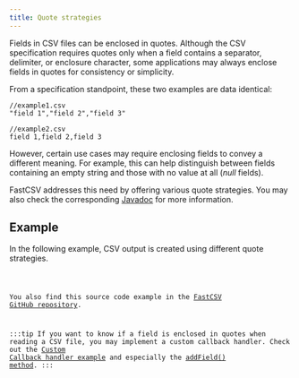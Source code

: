 ```yaml
---
title: Quote strategies
---
```



Fields in CSV files can be enclosed in quotes.
Although the CSV specification requires quotes only when a field contains a separator, delimiter,
or enclosure character, some applications may always enclose fields in quotes for consistency or simplicity.

From a specification standpoint, these two examples are data identical:

```csv
//example1.csv
"field 1","field 2","field 3"
```

```csv
//example2.csv
field 1,field 2,field 3
```

However, certain use cases may require enclosing fields to convey a different meaning.
For example, this can help distinguish between fields containing an empty string and those with no value at all
(*null* fields).

FastCSV addresses this need by offering various quote strategies.
You may also check the corresponding
[Javadoc](https://javadoc.io/doc/de.siegmar/fastcsv/latest/de.siegmar.fastcsv/de/siegmar/fastcsv/writer/QuoteStrategies.html)
for more information.

## Example

In the following example, CSV output is created using different quote strategies.

<Code code={sourceCode} title="ExampleCsvWriterWithQuoteStrategy.java" lang="java" mark={highlights}/>

You also find this source code example in the
[FastCSV GitHub repository](https://github.com/osiegmar/FastCSV/blob/main/example/src/main/java/example/ExampleCsvWriterWithQuoteStrategy.java).

:::tip
If you want to know if a field is enclosed in quotes when reading a CSV file, you may implement a
custom callback handler. Check out the [Custom Callback handler example](/guides/examples/custom-callback-handler/)
and especially the
[addField() method](https://javadoc.io/doc/de.siegmar/fastcsv/latest/de.siegmar.fastcsv/de/siegmar/fastcsv/reader/CsvCallbackHandler.html).
:::
